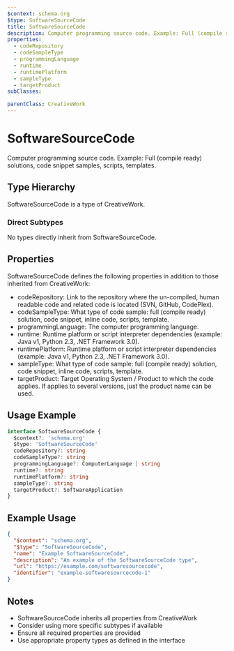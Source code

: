 ```yaml
---
$context: schema.org
$type: SoftwareSourceCode
title: SoftwareSourceCode
description: Computer programming source code. Example: Full (compile ready) solutions, code snippet samples, scripts, templates.
properties:
  - codeRepository
  - codeSampleType
  - programmingLanguage
  - runtime
  - runtimePlatform
  - sampleType
  - targetProduct
subClasses:

parentClass: CreativeWork
---
```


# SoftwareSourceCode

Computer programming source code. Example: Full (compile ready) solutions, code snippet samples, scripts, templates.

## Type Hierarchy

SoftwareSourceCode is a type of CreativeWork.

### Direct Subtypes

No types directly inherit from SoftwareSourceCode.

## Properties

SoftwareSourceCode defines the following properties in addition to those inherited from CreativeWork:

- codeRepository: Link to the repository where the un-compiled, human readable code and related code is located (SVN, GitHub, CodePlex).
- codeSampleType: What type of code sample: full (compile ready) solution, code snippet, inline code, scripts, template.
- programmingLanguage: The computer programming language.
- runtime: Runtime platform or script interpreter dependencies (example: Java v1, Python 2.3, .NET Framework 3.0).
- runtimePlatform: Runtime platform or script interpreter dependencies (example: Java v1, Python 2.3, .NET Framework 3.0).
- sampleType: What type of code sample: full (compile ready) solution, code snippet, inline code, scripts, template.
- targetProduct: Target Operating System / Product to which the code applies.  If applies to several versions, just the product name can be used.

## Usage Example

```typescript
interface SoftwareSourceCode {
  $context?: 'schema.org'
  $type: 'SoftwareSourceCode'
  codeRepository?: string
  codeSampleType?: string
  programmingLanguage?: ComputerLanguage | string
  runtime?: string
  runtimePlatform?: string
  sampleType?: string
  targetProduct?: SoftwareApplication
}
```

## Example Usage

```json
{
  "$context": "schema.org",
  "$type": "SoftwareSourceCode",
  "name": "Example SoftwareSourceCode",
  "description": "An example of the SoftwareSourceCode type",
  "url": "https://example.com/softwaresourcecode",
  "identifier": "example-softwaresourcecode-1"
}
```

## Notes

- SoftwareSourceCode inherits all properties from CreativeWork
- Consider using more specific subtypes if available
- Ensure all required properties are provided
- Use appropriate property types as defined in the interface

